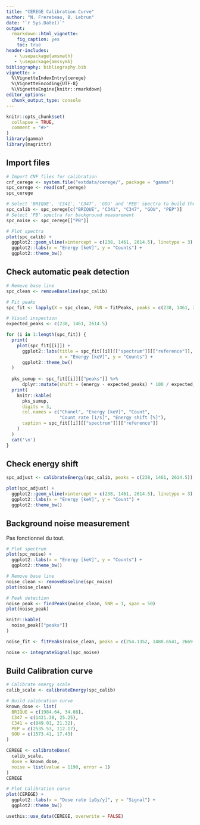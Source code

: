 ```yaml
---
title: "CEREGE Calibration Curve"
author: "N. Frerebeau, B. Lebrun"
date: "`r Sys.Date()`"
output:
  rmarkdown::html_vignette:
    fig_caption: yes
    toc: true
header-includes:
   - \usepackage{amsmath}
   - \usepackage{amssymb}
bibliography: bibliography.bib
vignette: >
  %\VignetteIndexEntry{cerege}
  %\VignetteEncoding{UTF-8}
  %\VignetteEngine{knitr::rmarkdown}
editor_options: 
  chunk_output_type: console
---
```


```r
knitr::opts_chunk$set(
  collapse = TRUE,
  comment = "#>"
)
library(gamma)
library(magrittr)
```

## Import files
```r
# Import CNF files for calibration
cnf_cerege <- system.file("extdata/cerege/", package = "gamma")
spc_cerege <- read(cnf_cerege)
spc_cerege

# Select 'BRIQUE', 'C341', 'C347', 'GOU' and 'PEB' spectra to build the curve
spc_calib <- spc_cerege[c("BRIQUE", "C341", "C347", "GOU", "PEP")]
# Select 'PB' spectra for background measurement
spc_noise <- spc_cerege[["PB"]]

# Plot spectra
plot(spc_calib) +
  ggplot2::geom_vline(xintercept = c(238, 1461, 2614.5), linetype = 3) +
  ggplot2::labs(x = "Energy [keV]", y = "Counts") +
  ggplot2::theme_bw()
```

## Check automatic peak detection
```r
# Remove base line
spc_clean <- removeBaseline(spc_calib)

# Fit peaks
spc_fit <- lapply(X = spc_clean, FUN = fitPeaks, peaks = c(238, 1461, 2614.5))
```

```r
# Visual inspection
expected_peaks <- c(238, 1461, 2614.5)

for (i in 1:length(spc_fit)) {
  print(
    plot(spc_fit[[i]]) +
      ggplot2::labs(title = spc_fit[[i]][["spectrum"]][["reference"]], 
                    x = "Energy [keV]", y = "Counts") +
      ggplot2::theme_bw()
  )
  
  pks_sumup <- spc_fit[[i]][["peaks"]] %>%
      dplyr::mutate(shift = (energy - expected_peaks) * 100 / expected_peaks)
  print(
    knitr::kable(
      pks_sumup,
      digits = 3,
      col.names = c("Chanel", "Energy [keV]", "Count", 
                    "Count rate [1/s]", "Energy shift [%]"),
      caption = spc_fit[[i]][["spectrum"]][["reference"]]
    )
  )
  cat('\n')
}
```

## Check energy shift
```r
spc_adjust <- calibrateEnergy(spc_calib, peaks = c(238, 1461, 2614.5))

plot(spc_adjust) +
  ggplot2::geom_vline(xintercept = c(238, 1461, 2614.5), linetype = 3) +
  ggplot2::labs(x = "Energy [keV]", y = "Count") +
  ggplot2::theme_bw()
```

## Background noise measurement
Pas fonctionnel du tout.
```r
# Plot spectrum
plot(spc_noise) +
  ggplot2::labs(x = "Energy [keV]", y = "Counts") +
  ggplot2::theme_bw()
```

```r
# Remove base line
noise_clean <- removeBaseline(spc_noise)
plot(noise_clean)

# Peak detection
noise_peak <- findPeaks(noise_clean, SNR = 1, span = 50)
plot(noise_peak)

knitr::kable(
  noise_peak[["peaks"]]
)

noise_fit <- fitPeaks(noise_clean, peaks = c(254.1352, 1488.6541, 2669.7403))
```

```r
noise <- integrateSignal(spc_noise)
```

## Build Calibration curve
```r
# Calibrate energy scale
calib_scale <- calibrateEnergy(spc_calib)

# Build calibration curve
known_dose <- list(
  BRIQUE = c(1984.64, 34.08),
  C347 = c(1421.38, 25.25),
  C341 = c(849.01, 21.32),
  PEP = c(2535.53, 112.17),
  GOU = c(1573.41, 17.43)
)

CEREGE <- calibrateDose(
  calib_scale,
  dose = known_dose,
  noise = list(value = 1190, error = 1)
)
CEREGE

# Plot Calibration curve
plot(CEREGE) +
  ggplot2::labs(x = "Dose rate [µGy/y]", y = "Signal") +
  ggplot2::theme_bw()
```

```r
usethis::use_data(CEREGE, overwrite = FALSE)
```
